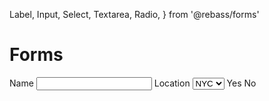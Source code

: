   Label,
  Input,
  Select,
  Textarea,
  Radio,
} from '@rebass/forms'

# Forms

<Box p={3}>
  <Label htmlFor='name'>Name</Label>
  <Input
    id='name'
    name='name'
    defaultValue='Jane Doe'
  />
  <Label htmlFor='location'>Location</Label>
  <Select
    id='location'
    name='location'
    defaultValue='NYC'>
    <option>NYC</option>
    <option>DC</option>
    <option>ATX</option>
    <option>SF</option>
    <option>LA</option>
  </Select>
  <Label>
    <Radio name='bool' defaultChecked /> Yes
  </Label>
  <Label>
    <Radio name='bool' /> No
  </Label>
</Box>
